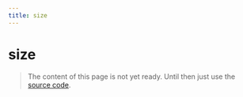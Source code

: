 ```yaml
---
title: size
---
```


# size

> The content of this page is not yet ready. Until then just use the [source code](https://github.com/fabian-hiller/valibot/blob/main/library/src/validations/size/size.ts).
